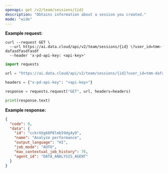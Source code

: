 ```yaml
---
openapi: get /v2/team/sessions/{id}
description: "Obtains information about a session you created."
mode: "wide"
---
```


**Example request:**
<CodeGroup>
```curl cURL
curl --request GET \
  --url https://ai.data.cloud/api/v2/team/sessions/{id} \?user_id=tmm-dafasdfasdfasdf
  --header 'x-pd-api-key: <api-key>'
```

```python Python
import requests

url = "https://ai.data.cloud/api/v2/team/sessions/{id}?user_id=tmm-dafasdfasdfasdf"

headers = {"x-pd-api-key": "<api-key>"}

response = requests.request("GET", url, headers=headers)

print(response.text)
```
</CodeGroup>

**Example response:**

```json 200
{
  "code": 0,
  "data": {
    "id": "cckrXXg68P8lmb59dg4yO",
    "name": "Analyze performance",
    "output_language": "HI",
    "job_mode": "AUTO",
    "max_contextual_job_history": 76,
    "agent_id": "DATA_ANALYSIS_AGENT"
  }
}
```

